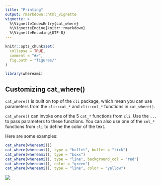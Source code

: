 ```yaml
---
title: "Printing"
output: rmarkdown::html_vignette
vignette: >
  %\VignetteIndexEntry{cat_where}
  %\VignetteEngine{knitr::rmarkdown}
  %\VignetteEncoding{UTF-8}
---
```


```r
knitr::opts_chunk$set(
  collapse = TRUE,
  comment = "#>",
  fig.path = "figures/"
)
```

```r
library(whereami)
```

## Customizing cat_where()

`cat_where()` is built on top of the `cli` package, which mean you can use parameters from the `cli::cat_*` and `cli::col_*` functions in `cat_where()`. 

`cat_where()` can invoke one of the 5 `cat_*` functions from `cli`. Use the `...` to pass parameters to these functions. You can also use one of the `col_*` functions from `cli` to define the color of the text. 

Here are some examples:

```r
cat_where(whereami())
cat_where(whereami(), type = "bullet", bullet = "tick")
cat_where(whereami(), type = "boxx")
cat_where(whereami(), type = "line", background_col = "red")
cat_where(whereami(), color = "green")
cat_where(whereami(), type = "line", color = "yellow")
```

![](printing.png)
